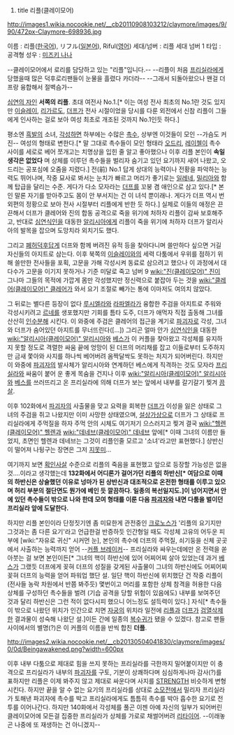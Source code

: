 #title 리플(클레이모어)

http://images1.wikia.nocookie.net/__cb20110908103212/claymore/images/9/90/472px-Claymore-698936.jpg

이름 : 리플([[한국어]]), リフル([[일본어]]), Riful([[영어]])
세대/넘버 : 리플 세대 넘버 1
타입 : 공격형
성우 : [[미즈키 나나]]

--클레이모어에서 로리를 담당하고 있는 "리플"입니다.-- --리플이 처음 [[프리실라]]에게 당했을때 많은 덕후로리팬들이 눈물을 흘렸다 카더라-- --그래서 되돌아왔으나 왠걸 더프랑 융합해서 절벽슴가--

[[심연의 자]]인 '''서쪽의 리플'''. 초대 여전사 No.1.[* 이는 여성 전사 최초의 No.1란 것도 있지만 [[이슬레이]], [[리가르도]], [[더프]]가 전사 시절이었을 당시를 다룬 외전에서 신참 리플이 그들에게 인사하는 걸로 보아 여성 최초로 개조된 것까지 No.1인듯 하다.]

평소엔 [[흑발]]의 소녀, [[각성]]하면 하부에는 수많은 [[촉수]], 상부엔 이것들이 모인 --가슴도 커진-- 여성의 형태로 변한다.[* 말 그대로 촉수들이 모인 형태라 [[오드리]], [[레이첼]]이 촉수 사이를 세로로 베어 쪼개고는 치명상을 입힌 줄 알고 좋아했으나 이후 리플 본인이 '''속일 생각은 없었다''' 며 상체를 이루던 촉수들을 벌리자 숨기고 있던 요기까지 새어 나왔고, 오드리는 공포심에 오줌을 지렸다.] 전(前) No.1 답게 상대의 능력이나 전황을 파악하는 능력도 뛰어나며, 작중 묘사로 봐서는 눈치가 빠르고 머리가 좋기로는 [[일레네]], [[밀리아]]와 함께 탑급을 달리는 수준. 게다가 다소 모자라는 [[더프]]를 꼬붕 겸 애인으로 삼고 있다.[* 본인 말론 자기를 받아주고도 몸이 안 부서지는 건 이 녀석 뿐이래나. 게다가 더프 역시 번외편의 정황으로 보아 전사 시절부터 리플에게 반한 듯 하다.] 실제로 이들의 애정은 끈끈해서 더프가 클레어와 진의 합동 공격으로 죽을 위기에 처하자 리플이 감싸 보호해주고, 반대로 [[심연식인]]을 대동한 [[알리시아]]에게 리플이 죽을 위기에 처하자 더프가 알리사아의 발목을 잡으며 도망치라 외치기도 했다.

그리고 [[폐허덕후]]답게 더프와 함께 버려진 유적 등을 찾아다니며 쓸만하다 싶으면 거길 자신들의 아지트로 삼는다. 이후 북쪽의 [[이슬레이]]와의 세력 다툼에서 우위를 점하기 위해 쓸만한 전사들을 포획, 고문을 가해 각성시켜 동료로 삼으려고 했으나 이 과정에서 대다수가 고문을 이기지 못하거나 기준 미달로 죽고 넘버 9 [[wiki:"진(클레이모어)" 진]]이 그나마 그들의 목적에 가깝게 몸만 각성했지만 정신력으로 붙잡아 두는 것을 [[wiki:"클레어(클레이모어)" 클레어]]가 와서 요기 조절로 빼가는 통에 이마저도 여의치 않았다.

그 뒤로는 별다른 등장이 없다 [[루시엘라]]와 [[라파엘라]]가 융합한 주검을 아지트로 주워와 각성시키려고 [[르네]]를 생포했지만 기회를 틈타 도주, 더프가 애먹자 직접 출동해 그녀를 산산히 [[인수분해]] 시킨다. 이 와중에 주검은 클레어의 접근을 계기로 [[파괴자]]로 각성, 그녀와 더프가 숨어있던 아지트를 무너뜨린다([...]) 그리곤 얼마 안가 [[심연식인]]을 대동한 [[wiki:"알리시아(클레이모어)" 알리시아]]와 [[베스]]가 이 커플을 찾아왔고 각성체를 유지하지 못할 정도로 격렬한 싸움 끝에 엉망이 된 더프의 머리채를 잡고 이들로부터 도주하지만 금새 쫓아와 사지를 하나씩 베어버려 옴짝달싹도 못하는 처지가 되어버린다. 하지만 이 와중에 [[파괴자]]의 발사체가 알리시아와 연계하던 베스에게 직격하는 것도 모자라 [[프리실라]]와 싸움이 붙어 운 좋게 목숨을 건지나 이후 [[wiki:"알리시아(클레이모어)" 알리시아]]와 [[베스]]를 쓰러뜨리고 온 프리실라에 의해 더프가 보는 앞에서 내부를 갈기갈기 찢겨 [[끔살]].

이후 102화에서 [[파괴자]]의 사출물을 맞고 요력을 회복한 [[더프]]가 이성을 잃은 상태로 그녀의 주검을 쥐고 나왔지만 이미 사망한 상태였으며, [[설상가상]]으로 더프가 그 상태로 프리실라에게 주먹질을 하자 주먹 안의 시체도 여기저기 으스러지고 찢겨 결국 [[wiki:"헬렌(클레이모어)" 헬렌]]과 [[wiki:"데네브(클레이모어)" 데네브]] 앞에[* 이때 그녀의 이름만 들었지, 초면인 헬렌과 데네브는 그것이 리플인줄 모르고 '소녀'라고만 표현했다.] 상반신이 떨어져 나뒹구는 장면은 그저 [[지못미]]...

여기까지 보면 [[확인사살]] 수준으로 리플의 죽음을 표현했고 앞으로 등장할 가능성은 없을것....이라고 생각했는데 '''132화에서 어디론가 걸어가던 리플의 하반신[* 여담으로 이때의 하반신은 상술했던 이유로 넝마가 된 상반신과 대조적으로 온전한 형태를 이루고 있으며 허리 부분의 절단면도 뭔가에 베인 듯 깔끔하다. 일종의 복선일지도.]이 넘어지면서 안에 있던 촉수들이 밖으로 나와 한데 모여 형태를 이룬 다음 [[파괴자]]와 내면 다툼을 벌이던 프리실라 앞에 도달한다.'''

하지만 리플 본인이라 단정짓기엔 좀 미묘한게 관전중인 [[크로노스]]가 '리플의 요기지만 그것과는 좀 다른 요기'라고 언급한걸 반증하듯 인간형일 때도 각성체 고유의 어두운 피부에 [wiki:"자유로 귀신" 시커먼 눈], 본인의 촉수에 더프의 주먹질, 쇠기둥을 신체 곳곳에서 사출하는 능력까지 얻어  --[[커플 브레이커]]-- 프리실라와 싸우는데에만 온 전력을 쏟아붓는 걸 보면 본인이든[* 그녀의 핵이 하반신에 있어 어찌어찌 살아 있었는데 과거 [[베스]]가 그랬듯 더프에게 꽂혀 더프의 성질을 갖게된 사출물이 그녀의 하반신에도 어찌어찌 꽂혀 더프의 능력을 얻어 파워업 했단 설. 일단 핵이 하반신에 위치했단 건 작중 리플이 (전사들 농락 차원에서 반쯤 봐주듯) 몇번이고 머리를 포함한 상체 참격을 허용한 다음 상체를 구성하던 촉수들을 벌려 (기습 공격을 당할 위험이 있음에도) 내부를 보여주던 것과 달리 하반신은 그런 적이 없다시피 했으니 어느정도 설득력이 있다.] 자식[* 촉수들이 밖으로 나왔던 위치가 인간으로 치면 [[자궁]]의 위치라 일전에 [[리플]]과 [[더프]]가 [[검열삭제]]한 결과물이 성숙해 나왔단 설.]이든 간에 일종의 [[복수귀]]가 됐을 수 있겠다. 참고로 팬들 사이에서의 별명(?)은 이 커플의 이름을 반씩 합친 '''더플'''.

http://images2.wikia.nocookie.net/__cb20130504041830/claymore/images/0/0d/Beingawakened.png?width=600px

이후 내부 다툼으로 제대로 힘을 쓰지 못하는 프리실라를 극한까지 밀어붙이지만 이 충격으로 프리실라가 내부의 [[파괴자]]를 구토, 기분이 상쾌하다며 심심하게나마 감사(?)를 표하지만 리플은 이제 봐주지 않고 제대로 싸운다며 사지를 [[STRENGTH]] 비슷하게 변형시킨다. 하지만 끝을 알 수 없는 요기의 프리실라를 상대로 [[소모전]]에서 밀리자 프리실라가 토해낸 파괴자에 촉수를 박고 프리실라에게도 틈틈히 촉수를 박아 흡수한 요기로 전투를 이어나간다. 하지만 140화에서 각성체를 풀곤 이젠 아예 자신의 일부가 되어버린 클레이모어에 모든걸 집중한 프리실라가 상체를 가로로 채썰어버려 [[리타이어]]. --이래놓곤 나중에 또 재생하는 건 아니겠지--
